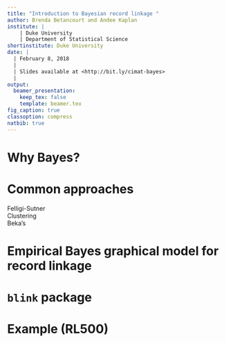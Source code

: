```yaml
---
title: "Introduction to Bayesian record linkage "
author: Brenda Betancourt and Andee Kaplan
institute: |
    | Duke University
    | Department of Statistical Science
shortinstitute: Duke University
date: |
  | February 8, 2018
  |
  | Slides available at <http://bit.ly/cimat-bayes>
  |
output: 
  beamer_presentation:
    keep_tex: false
    template: beamer.tex
fig_caption: true
classoption: compress
natbib: true
---
```


# Why Bayes?

# Common approaches

Felligi-Sutner  
Clustering  
Beka's  

# Empirical Bayes graphical model for record linkage


# `blink` package


# Example (RL500)


